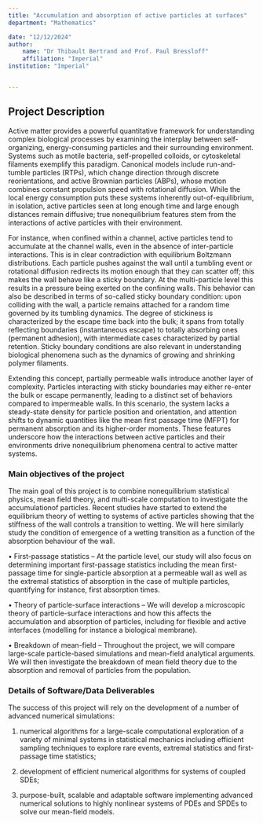 ```yaml
---
title: "Accumulation and absorption of active particles at surfaces"
department: "Mathematics"

date: "12/12/2024"
author: 
    name: "Dr Thibault Bertrand and Prof. Paul Bressloff"
    affiliation: "Imperial"
institution: "Imperial"


---
```

## Project Description

Active matter provides a powerful quantitative framework for
understanding complex biological processes by examining the interplay
between self-organizing, energy-consuming particles and their
surrounding environment. Systems such as motile bacteria,
self-propelled colloids, or cytoskeletal filaments exemplify this
paradigm. Canonical models include run-and-tumble particles (RTPs),
which change direction through discrete reorientations, and active
Brownian particles (ABPs), whose motion combines constant propulsion
speed with rotational diffusion. While the local energy consumption
puts these systems inherently out-of-equilibrium, in isolation, active
particles seen at long enough time and large enough distances remain
diffusive; true nonequilibrium features stem from the interactions of
active particles with their environment.

For instance, when confined within a channel, active particles tend to
accumulate at the channel walls, even in the absence of inter-particle
interactions. This is in clear contradiction with equilibrium
Boltzmann distributions. Each particle pushes against the wall until a
tumbling event or rotational diffusion redirects its motion enough
that they can scatter off; this makes the wall behave like a sticky
boundary. At the multi-particle level this results in a pressure being
exerted on the confining walls. This behavior can also be described in
terms of so-called sticky boundary condition: upon colliding with the
wall, a particle remains attached for a random time governed by its
tumbling dynamics. The degree of stickiness is characterized by the
escape time back into the bulk; it spans from totally reflecting
boundaries (instantaneous escape) to totally absorbing ones (permanent
adhesion), with intermediate cases characterized by partial
retention. Sticky boundary conditions are also relevant in
understanding biological phenomena such as the dynamics of growing and
shrinking polymer filaments.

Extending this concept, partially permeable walls introduce another
layer of complexity. Particles interacting with sticky boundaries may
either re-enter the bulk or escape permanently, leading to a distinct
set of behaviors compared to impermeable walls. In this scenario, the
system lacks a steady-state density for particle position and
orientation, and attention shifts to dynamic quantities like the mean
first passage time (MFPT) for permanent absorption and its
higher-order moments. These features underscore how the interactions
between active particles and their environments drive nonequilibrium
phenomena central to active matter systems.

### Main objectives of the project

The main goal of this project is to
combine nonequilibrium statistical physics, mean field theory, and
multi-scale computation to investigate the accumulationof
particles. Recent studies have started to extend the equilibrium
theory of wetting to systems of active particles showing that the
stiffness of the wall controls a transition to wetting. We will here
similarly study the condition of emergence of a wetting transition as
a function of the absorption behaviour of the wall.

•     First-passage statistics – At the particle level, our study will also focus on determining important first-passage statistics including the mean first-passage time for single-particle absorption at a permeable wall as well as the extremal statistics of absorption in the case of multiple particles, quantifying for instance, first absorption times.

•     Theory of particle-surface interactions – We will develop a microscopic theory of particle-surface interactions and how this affects the accumulation and absorption of particles, including for flexible and active interfaces (modelling for instance a biological membrane).

•     Breakdown of mean-field – Throughout the project, we will compare large-scale particle-based simulations and mean-field analytical arguments. We will then investigate the breakdown of mean field theory due to the absorption and removal of particles from the population.


### Details of Software/Data Deliverables

The success of this project will rely on the development of a number
of advanced numerical simulations:

1. numerical algorithms for a large-scale computational exploration of
a variety of minimal systems in statistical mechanics including
efficient sampling techniques to explore rare events, extremal
statistics and first-passage time statistics;

2. development of efficient numerical algorithms for systems of
coupled SDEs;

3. purpose-built, scalable and adaptable software implementing
advanced numerical solutions to highly nonlinear systems of PDEs and
SPDEs to solve our mean-field models.
